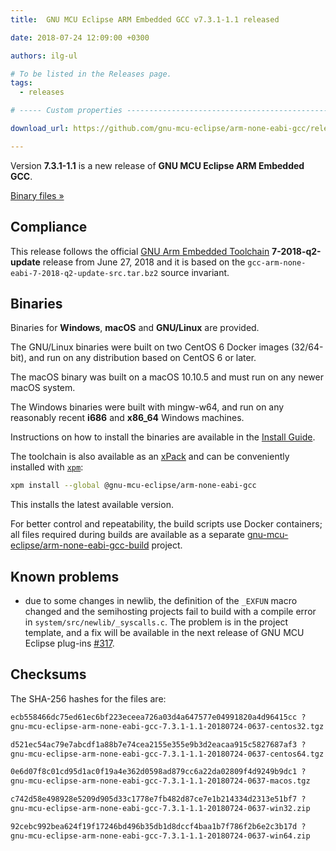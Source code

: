```yaml
---
title:  GNU MCU Eclipse ARM Embedded GCC v7.3.1-1.1 released

date: 2018-07-24 12:09:00 +0300

authors: ilg-ul

# To be listed in the Releases page.
tags:
  - releases

# ----- Custom properties -----------------------------------------------------

download_url: https://github.com/gnu-mcu-eclipse/arm-none-eabi-gcc/releases/v7.3.1-1.1/

---
```


Version **7.3.1-1.1** is a new release of **GNU MCU Eclipse ARM Embedded GCC**.

<!-- truncate -->

<p><a href={ frontMatter.download_url }>Binary files »</a></p>

## Compliance

This release follows the official
[GNU Arm Embedded Toolchain](https://developer.arm.com/open-source/gnu-toolchain/gnu-rm)
**7-2018-q2-update** release from June 27, 2018 and it is based on the
`gcc-arm-none-eabi-7-2018-q2-update-src.tar.bz2` source invariant.

## Binaries

Binaries for **Windows**, **macOS** and **GNU/Linux** are provided.

The GNU/Linux binaries were built on two CentOS 6 Docker images (32/64-bit),
and run on any distribution based on CentOS 6 or later.

The macOS binary was built on a macOS 10.10.5 and must run on any newer
macOS system.

The Windows binaries were built with mingw-w64, and run on any reasonably
recent **i686** and **x86_64** Windows machines.

Instructions on how to install the binaries are available in the [Install Guide](/docs/install/).

The toolchain is also available as an
[xPack](https://www.npmjs.com/package/@gnu-mcu-eclipse/arm-none-eabi-gcc)
and can be conveniently installed with
[`xpm`](https://www.npmjs.com/package/xpm):

```sh
xpm install --global @gnu-mcu-eclipse/arm-none-eabi-gcc
```

This installs the latest available version.

For better control and repeatability, the build scripts use Docker containers;
all files required during builds are available as a separate
[gnu-mcu-eclipse/arm-none-eabi-gcc-build](https://github.com/gnu-mcu-eclipse/arm-none-eabi-gcc-build)
project.

## Known problems

* due to some changes in newlib, the definition of the `_EXFUN` macro changed
and the semihosting projects fail to build with a compile error in
`system/src/newlib/_syscalls.c`. The problem is in the project template, and
a fix will be available in the next release of GNU MCU Eclipse plug-ins
[#317](https://github.com/gnu-mcu-eclipse/eclipse-plugins/issues/317).

## Checksums

The SHA-256 hashes for the files are:

```txt
ecb558466dc75ed61ec6bf223eceea726a03d4a647577e04991820a4d96415cc ?
gnu-mcu-eclipse-arm-none-eabi-gcc-7.3.1-1.1-20180724-0637-centos32.tgz

d521ec54ac79e7abcdf1a88b7e74cea2155e355e9b3d2eacaa915c5827687af3 ?
gnu-mcu-eclipse-arm-none-eabi-gcc-7.3.1-1.1-20180724-0637-centos64.tgz

0e6d07f8c01cd95d1ac0f19a4e362d0598ad879cc6a22da02809f4d9249b9dc1 ?
gnu-mcu-eclipse-arm-none-eabi-gcc-7.3.1-1.1-20180724-0637-macos.tgz

c742d58e498928e5209d905d33c1778e7fb482d87ce7e1b214334d2313e51bf7 ?
gnu-mcu-eclipse-arm-none-eabi-gcc-7.3.1-1.1-20180724-0637-win32.zip

92cebc992bea624f19f17246bd496b35db1d8dccf4baa1b7f786f2b6e2c3b17d ?
gnu-mcu-eclipse-arm-none-eabi-gcc-7.3.1-1.1-20180724-0637-win64.zip
```
